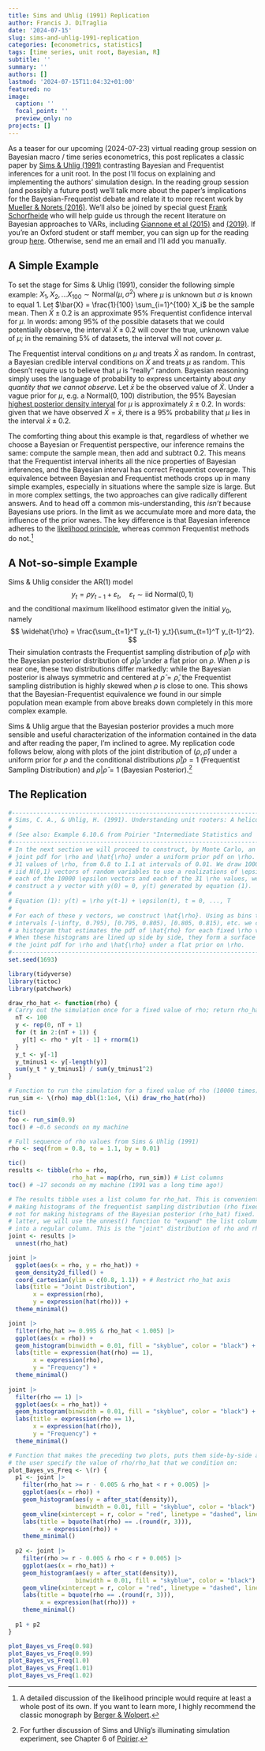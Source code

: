 ```yaml
---
title: Sims and Uhlig (1991) Replication
author: Francis J. DiTraglia
date: '2024-07-15'
slug: sims-and-uhlig-1991-replication
categories: [econometrics, statistics]
tags: [time series, unit root, Bayesian, R]
subtitle: ''
summary: ''
authors: []
lastmod: '2024-07-15T11:04:32+01:00'
featured: no
image:
  caption: ''
  focal_point: ''
  preview_only: no
projects: []
---
```


As a teaser for our upcoming (2024-07-23) virtual reading group session on Bayesian macro / time series econometrics, this post replicates a classic paper by [Sims \& Uhlig (1991)](https://doi.org/10.2307/2938280) contrasting Bayesian and Frequentist inferences for a unit root. In the post I'll focus on explaining and implementing the authors' simulation design. In the reading group session (and possibly a future post) we'll talk more about the paper's implications for the Bayesian-Frequentist debate and relate it to more recent work by [Mueller \& Norets (2016)](https://anorets.github.io/papers/covpriors.pdf). We'll also be joined by special guest [Frank Schorfheide](https://web.sas.upenn.edu/schorf/) who will help guide us through the recent literature on Bayesian approaches to VARs, including [Giannone et al (2015)](https://doi.org/10.1162/REST_a_00483) and [(2019)](https://doi.org/10.1080/01621459.2018.1483826). If you're an Oxford student or staff member, you can sign up for the reading group [here](https://edstem.org/us/join/6j2hay). Otherwise, send me an email and I'll add you manually.

## A Simple Example

To set the stage for Sims \& Uhlig (1991), consider the following simple example: $X_1, X_2, \dots X_{100} \sim \text{Normal}(\mu, \sigma^2)$ where $\mu$ is unknown but $\sigma$ is known to equal $1$. Let $\bar{X} = \frac{1}{100} \sum_{i=1}^{100} X_i$ be the sample mean. Then $\bar{X} \pm 0.2$ is an approximate 95\% Frequentist confidence interval for $\mu$. In words: among 95\% of the possible datasets that we could potentially observe, the interval $\bar{X} \pm 0.2$ will cover the true, unknown value of $\mu$; in the remaining $5\%$ of datasets, the interval will not cover $\mu$.

The Frequentist interval conditions on $\mu$ and treats $\bar{X}$ as random. In contrast, a Bayesian credible interval conditions on $\bar{X}$ and treats $\mu$ as random. This doesn't require us to believe that $\mu$ is "really" random. Bayesian reasoning simply uses the language of probability to express uncertainty about *any quantity that we cannot observe*. Let $\bar{x}$ be the observed value of $\bar{X}$. Under a vague prior for $\mu$, e.g.\ a Normal(0, 100) distribution, the 95\% Bayesian [highest posterior density interval](https://en.wikipedia.org/wiki/Credible_interval) for $\mu$ is approximately $\bar{x} \pm 0.2$. In words: given that we have observed $\bar{X} = \bar{x}$, there is a 95\% probability that $\mu$ lies in the interval $\bar{x} \pm 0.2$.

The comforting thing about this example is that, regardless of whether we choose a Bayesian or Frequentist perspective, our inference remains the same: compute the sample mean, then add and subtract $0.2$. This means that the Frequentist interval inherits all the nice properties of Bayesian inferences, and the Bayesian interval has correct Frequentist coverage. This equivalence between Bayesian and Frequentist methods crops up in many simple examples, especially in situations where the sample size is large. But in more complex settings, the two approaches can give radically different answers. And to head off a common mis-understanding, this *isn't* because Bayesians use priors. In the limit as we accumulate more and more data, the influence of the prior wanes. The key difference is that Bayesian inference adheres to the [likelihood principle](https://en.wikipedia.org/wiki/Likelihood_principle), whereas common Frequentist methods do not.^[A detailed discussion of the likelihood principle would require at least a whole post of its own. If you want to learn more, I highly recommend the classic monograph by [Berger \& Wolpert](https://external.dandelon.com/download/attachments/dandelon/ids/DE004496C87987070706BC125794B00403A1A.pdf).]


## A Not-so-simple Example

Sims \& Uhlig consider the AR(1) model
$$
y_t = \rho y_{t-1} + \varepsilon_t, \quad \varepsilon_t \sim \text{iid Normal}(0, 1)
$$
and the conditional maximum likelihood estimator given the initial $y_0$, namely 
$$
\widehat{\rho} = \frac{\sum_{t=1}^T y_{t-1} y_t}{\sum_{t=1}^T y_{t-1}^2}.
$$
Their simulation contrasts the Frequentist sampling distribution of $\widehat{\rho}|\rho$ with the Bayesian posterior distribution of $\rho|\widehat{\rho}$ under a flat prior on $\rho$. When $\rho$ is near one, these two distributions differ markedly: while the Bayesian posterior is always symmetric and centered at $\widehat{\rho} = \widehat{\rho}$, the Frequentist sampling distribution is highly skewed when $\rho$ is close to one. This shows that the Bayesian-Frequentist equivalence we found in our simple population mean example from above breaks down completely in this more complex example. 

Sims \& Uhlig argue that the Bayesian posterior provides a much more sensible and useful characterization of the information contained in the data and after reading the paper, I'm inclined to agree. My replication code follows below, along with plots of the joint distribution of $(\rho, \widehat{\rho})$ under a uniform prior for $\rho$ and the conditional distributions $\widehat{\rho}|\rho=1$ (Frequentist Sampling Distribution) and $\rho|\widehat{\rho} = 1$ (Bayesian Posterior).^[For further discussion of Sims and Uhlig's illuminating simulation experiment, see Chapter 6 of [Poirier](https://mitpress.mit.edu/9780262660945/intermediate-statistics-and-econometrics/).]

## The Replication


```r
#-------------------------------------------------------------------------------
# Sims, C. A., & Uhlig, H. (1991). Understanding unit rooters: A helicopter tour
#
# (See also: Example 6.10.6 from Poirier "Intermediate Statistics and 'Metrics")
#-------------------------------------------------------------------------------
# In the next section we will proceed to construct, by Monte Carlo, an estimated
# joint pdf for \rho and \hat{\rho} under a uniform prior pdf on \rho. We choose
# 31 values of \rho, from 0.8 to 1.1 at intervals of 0.01. We draw 10000 100 x 1
# iid N(0,1) vectors of random variables to use a realizations of \epsilon. For
# each of the 10000 \epsilon vectors and each of the 31 \rho values, we 
# construct a y vector with y(0) = 0, y(t) generated by equation (1). 
#
# Equation (1): y(t) = \rho y(t-1) + \epsilon(t), t = 0, ..., T
#
# For each of these y vectors, we construct \hat{\rho}. Using as bins the
# intervals [-\infty, 0.795), [0.795, 0.805), [0.805, 0.815), etc. we construct
# a histogram that estimates the pdf of \hat{rho} for each fixed \rho value. 
# When these histograms are lined up side by side, they form a surface that is
# the joint pdf for \rho and \hat{\rho} under a flat prior on \rho.
#-------------------------------------------------------------------------------
set.seed(1693)

library(tidyverse)
library(tictoc)
library(patchwork)

draw_rho_hat <- function(rho) {
# Carry out the simulation once for a fixed value of rho; return rho_hat
  nT <- 100
  y <- rep(0, nT + 1) 
  for (t in 2:(nT + 1)) {
    y[t] <- rho * y[t - 1] + rnorm(1)
  }
  y_t <- y[-1]
  y_tminus1 <- y[-length(y)]
  sum(y_t * y_tminus1) / sum(y_tminus1^2)
}

# Function to run the simulation for a fixed value of rho (10000 times)
run_sim <- \(rho) map_dbl(1:1e4, \(i) draw_rho_hat(rho))

tic()
foo <- run_sim(0.9)
toc() # ~0.6 seconds on my machine

# Full sequence of rho values from Sims & Uhlig (1991)
rho <- seq(from = 0.8, to = 1.1, by = 0.01)

tic()
results <- tibble(rho = rho, 
                  rho_hat = map(rho, run_sim)) # List columns
toc() # ~17 seconds on my machine (1991 was a long time ago!)

# The results tibble uses a list column for rho_hat. This is convenient for 
# making histograms of the frequentist sampling distribution (rho fixed) but
# not for making histograms of the Bayesian posterior (rho_hat) fixed. For the
# latter, we will use the unnest() function to "expand" the list column rho_hat
# into a regular column. This is the "joint" distribution of rho and rho_hat.
joint <- results |> 
  unnest(rho_hat)

joint |> 
  ggplot(aes(x = rho, y = rho_hat)) +
  geom_density2d_filled() + 
  coord_cartesian(ylim = c(0.8, 1.1)) + # Restrict rho_hat axis
  labs(title = "Joint Distribution",
       x = expression(rho),
       y = expression(hat(rho))) +
  theme_minimal()

joint |> 
  filter(rho_hat >= 0.995 & rho_hat < 1.005) |>
  ggplot(aes(x = rho)) +
  geom_histogram(binwidth = 0.01, fill = "skyblue", color = "black") +
  labs(title = expression(hat(rho) == 1),
       x = expression(rho),
       y = "Frequency") +
  theme_minimal()
  
joint |> 
  filter(rho == 1) |> 
  ggplot(aes(x = rho_hat)) +
  geom_histogram(binwidth = 0.01, fill = "skyblue", color = "black") +
  labs(title = expression(rho == 1),
       x = expression(hat(rho)),
       y = "Frequency") +
  theme_minimal()

# Function that makes the preceding two plots, puts them side-by-side and lets
# the user specify the value of rho/rho_hat that we condition on:
plot_Bayes_vs_Freq <- \(r) {
  p1 <- joint |> 
    filter(rho_hat >= r - 0.005 & rho_hat < r + 0.005) |> 
    ggplot(aes(x = rho)) +
    geom_histogram(aes(y = after_stat(density)), 
                   binwidth = 0.01, fill = "skyblue", color = "black") +
    geom_vline(xintercept = r, color = "red", linetype = "dashed", linewidth = 1) +
    labs(title = bquote(hat(rho) == .(round(r, 3))),
         x = expression(rho)) +
    theme_minimal()
  
  p2 <- joint |> 
    filter(rho >= r - 0.005 & rho < r + 0.005) |> 
    ggplot(aes(x = rho_hat)) +
    geom_histogram(aes(y = after_stat(density)), 
                   binwidth = 0.01, fill = "skyblue", color = "black") +
    geom_vline(xintercept = r, color = "red", linetype = "dashed", linewidth = 1) +
    labs(title = bquote(rho == .(round(r, 3))),
         x = expression(hat(rho))) +
    theme_minimal()
  
  p1 + p2
}

plot_Bayes_vs_Freq(0.98)
plot_Bayes_vs_Freq(0.99)
plot_Bayes_vs_Freq(1.0)
plot_Bayes_vs_Freq(1.01)
plot_Bayes_vs_Freq(1.02)

```

